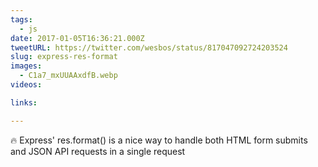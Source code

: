 ```yaml
---
tags:
  - js
date: 2017-01-05T16:36:21.000Z
tweetURL: https://twitter.com/wesbos/status/817047092724203524
slug: express-res-format
images:
  - C1a7_mxUUAAxdfB.webp
videos:

links:

---
```

🔥 Express' res.format() is a nice way to handle both HTML form submits and JSON API requests in a single request
